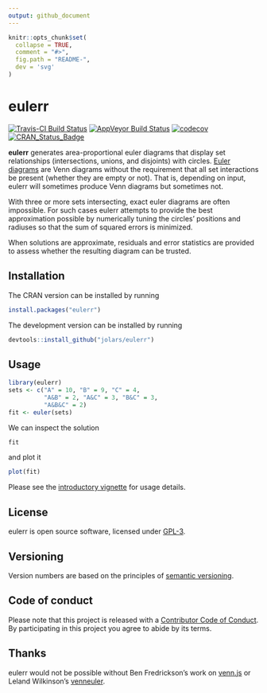 ```yaml
---
output: github_document
---
```


<!-- README.md is generated from README.Rmd. Please edit that file -->

```r
knitr::opts_chunk$set(
  collapse = TRUE,
  comment = "#>",
  fig.path = "README-",
  dev = 'svg'
)
```

# eulerr

[![Travis-CI Build Status](https://travis-ci.org/jolars/eulerr.svg?branch=master)](https://travis-ci.org/jolars/eulerr)
[![AppVeyor Build Status](https://ci.appveyor.com/api/projects/status/github/jolars/eulerr?branch=master&svg=true)](https://ci.appveyor.com/project/jolars/eulerr)
[![codecov](https://codecov.io/gh/jolars/eulerr/branch/master/graph/badge.svg)](https://codecov.io/gh/jolars/eulerr)
[![CRAN_Status_Badge](http://www.r-pkg.org/badges/version/eulerr)](https://cran.r-project.org/package=eulerr)

**eulerr** generates area-proportional euler diagrams that display set
relationships (intersections, unions, and disjoints) with circles.
[Euler diagrams](https://en.wikipedia.org/wiki/Euler_diagram) are Venn
diagrams without the requirement that all set interactions be present (whether
they are empty or not). That is, depending on input, eulerr will sometimes
produce Venn diagrams but sometimes not.

With three or more sets intersecting, exact euler diagrams are often
impossible. For such cases eulerr attempts to provide the best
approximation possible by numerically tuning the circles' positions and radiuses
so that the sum of squared errors is minimized.

When solutions are approximate, residuals and error statistics are provided
to assess whether the resulting diagram can be trusted.

## Installation

The CRAN version can be installed by running

```r
install.packages("eulerr")
```

The development version can be installed by running

```r
devtools::install_github("jolars/eulerr")
```

## Usage

```r
library(eulerr)
sets <- c("A" = 10, "B" = 9, "C" = 4,
          "A&B" = 2, "A&C" = 3, "B&C" = 3,
          "A&B&C" = 2)
fit <- euler(sets)
```

We can inspect the solution

```r
fit
```

and plot it

```r
plot(fit)
```

Please see the [introductory vignette](https://CRAN.R-project.org/package=eulerr/vignettes/introduction.html)
for usage details.

## License

eulerr is open source software, licensed under [GPL-3](LICENSE).

## Versioning

Version numbers are based on the principles of
[semantic versioning](http://semver.org).

## Code of conduct

Please note that this project is released with a
[Contributor Code of Conduct](CONDUCT.md). By participating in this project you
agree to abide by its terms.

## Thanks

eulerr would not be possible without Ben Fredrickson's work on
[venn.js](http://www.benfrederickson.com) or Leland Wilkinson's
[venneuler](https://cran.r-project.org/package=venneuler).
